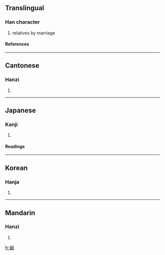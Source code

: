 {{see|婣}}

==Translingual==
===Han character===
{{Han char|rn=38|rad=女|as=06|sn=9|four=4640<sub>0</sub>|canj=女田大 (VWK)}}
# relatives by marriage
====References====
{{Han ref|kx=0261.160|dkj=06250|dj=0527.190|hdz=21044.080|uh=59FB|ud=23035|bh=ABC3|bd=43971}}
----
==Cantonese==
===Hanzi===
{{yue-hanzi|jyut=|y=yan1}}
# {{defn|Cantonese}}
----
==Japanese==
===Kanji===
{{ja-kanji|grade=|rs=女06}}
# {{defn|Japanese}} 
====Readings====
{{ja-readings|on=[[いん]] (in)|kun=[[とつぐ]] (totsugu)}}
----
==Korean==
===Hanja===
{{ko-hanja|hangeul=인|rv=in|mr=in}}
# {{defn|Korean}}
----
==Mandarin==
===Hanzi===
{{cmn-hanzi|pin=[[ráo]] (rao2), [[yīn]] (yin1)|wg=jao<sup>2</sup>, yin<sup>1</sup>}}
# {{defn|Mandarin}}

[[fr:姻]]